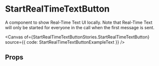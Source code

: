 
<Meta of={StartRealTimeTextButtonStories} />

# StartRealTimeTextButton

<SingleLineBetaBanner />

A component to show Real-Time Text UI locally. Note that Real-Time Text will only be started for everyone in the call when the first message is sent.

<Canvas
  of={StartRealTimeTextButtonStories.StartRealTimeTextButton}
  source={{ code: StartRealTimeTextButtonExampleText }}
/>

## Props

<ArgTypes of={StartRealTimeTextButton} />
